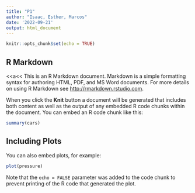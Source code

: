 ```yaml
---
title: "P1"
author: "Isaac, Esther, Marcos"
date: '2022-09-21'
output: html_document
---
```


```r
knitr::opts_chunk$set(echo = TRUE)
```

## R Markdown
<<a<<
This is an R Markdown document. Markdown is a simple formatting syntax for authoring HTML, PDF, and MS Word documents. For more details on using R Markdown see <http://rmarkdown.rstudio.com>.

When you click the **Knit** button a document will be generated that includes both content as well as the output of any embedded R code chunks within the document. You can embed an R code chunk like this:

```r
summary(cars)
```

## Including Plots

You can also embed plots, for example:

```r
plot(pressure)
```

Note that the `echo = FALSE` parameter was added to the code chunk to prevent printing of the R code that generated the plot.

